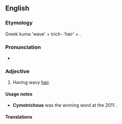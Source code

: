 ==English==

===Etymology===
Greek kuma 'wave' + trich- 'hair' + {{suffix||ous|lang=en}}.
{{rfscript|Greek}}

===Pronunciation===
* {{IPA|/saɪˈmɒtɹɨkes/}}

===Adjective===
{{infl|en|adjective}}

#{{anthropology}} Having wavy [[hair]].

====Usage notes====
* '''Cymotrichous''' was the winning word at the 2011 {{w|Scripps National Spelling Bee}}.

====Translations====
{{trans-top|having wavy hair}}
{{trans-mid}}
{{trans-bottom}}